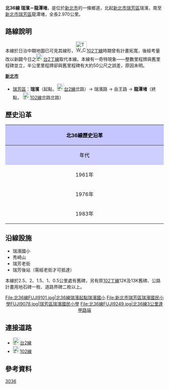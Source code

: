 {{Infobox TwRoad|
|Type=th
|Code=北36線
|Num=tp36
|Level=鄉道
|Length=2.970
|Start=[[新北市|新北市]][[瑞芳區|瑞芳區]]瑞濱
|End=[[新北市|新北市]][[瑞芳區|瑞芳區]]龍潭堵
}}
'''北36線 瑞濱－龍潭堵'''，是位於[[新北市|新北市]]的一條鄉道，北起[[新北市|新北市]][[瑞芳區|瑞芳區]]瑞濱，南至[[新北市|新北市]][[瑞芳區|瑞芳區]]龍潭堵，全長2.970公里。{{r|thb}}

== 路線說明 ==

本線於日治中期地圖已可見其線形，[[File:TW_CHWr102d.png|35px]][[縣道102號#縣道102丁線|102丁線]]時期曾有計畫拓寬，後經考量改以新闢今日之[[File:TW_PHW2d.svg|23px]][[台2線#丁線|台2丁線]]取代本線。本線有一奇特現象——整數里程牌與舊里程碑並立，半公里里程牌卻與舊里程碑有大約50公尺之誤差，原因未明。{{r|buslover}}

;'''[[新北市|新北市]]'''
*[[瑞芳區|瑞芳區]]：'''瑞濱'''（起點，[[File:TW_PHW2.svg|23px]][[台2線|台2線]]岔路）→ 瑞濱路 →  岳王路 → '''龍潭堵'''（終點， [[File:TW_CHW102.svg|23px]][[縣道102號|102線]]岔路岔路）

== 歷史沿革 ==
{| class="wikitable" style="width: 100%"
! style="text-align:center; background:#C5C5FF; color:black" colspan=3 align=center | 北36線歷史沿革
|- 
! style="text-align:center; background:#CFCFFF; color:black" width="8%" | 年代 !! style="text-align:center; background:#D3D3FF; color:black" width="46%" | 本編號沿革 !! style="text-align:center; background:#D3D3FF; color:black" width="46%" | 本路線沿革
|- 
! 1961年{{r|gazette1966}}
| '''雙溪－柑腳'''間6.909km || 編入[[File:TW_CHWr102d.png|35px]][[縣道102號#縣道102丁線|102丁線]]（基隆－瑞芳間14.276km）。
|-
! 1976年{{r|gazette1976}}
| 併入原[[File:TW_THWtp37.png|30px]][[北37線|北37線]]，路線名為'''柑腳－貢寮'''，共13.495km || 原[[File:TW_CHWr102d.png|35px]][[縣道102號#縣道102丁線|102丁線]]前段編為現今之[[File:TW_PHW2.svg|23px]][[台2線|台2線]]，後段改編為[[File:TW_THWtp37.png|30px]][[北37線|北37線]]（'''瑞芳－瑞濱'''間3.347Km），同時與當時之[[File:TW_CHW102b.png|23px]][[縣道102號#縣道102乙線|102乙線]]重疊。
|-
! 1983年
| colspan=2| 原[[File:TW_CHW102b.png|30px]][[縣道102號#縣道102乙線|102乙線]]前11.040公里改為[[File:TW_PHW2d.svg|23px]][[台2線#丁線|台2丁線]]，原[[File:TW_THWtp37.png|30px]][[北37線|北37線]]獨立出來並改編為[[File:TW_THWtp36.png|30px]]'''北36線'''，里程當時測定為3.247Km
|}

== 沿線設施 ==
*瑞濱國小
*秀崎山
*瑞芳老街
*瑞芳後站（需經老街才可抵達）

本線於2.5、2、1.5、1、0.5公里處有舊碑，另有原[[縣道102號#縣道102丁線|102丁線]]12K及13K舊碑、公路計畫用地石碑一枚、道路界碑二枚以上。
<center>
<gallery>
File:北36線FUJI9101.jpg|北36線瑞濱起點瑞濱國小
File:新北市瑞芳區瑞濱國民小學FUJI9078.jpg|瑞芳區瑞濱國民小學
File:北36線FUJI9249.jpg|北36線3公里逢甲路端
</gallery>
</center>

== 連接道路 ==
*[[File:TW_PHW2.svg|23px]][[台2線|台2線]]
*[[File:TW_CHW102.svg|23px]][[縣道102號|102線]]

== 參考資料 ==
{{reflist|refs=

<ref name="thb">{{cite web |url=http://spreadsheets.google.com/pub?key=0Avc0r7dng8JrdFF0YmRlSEl1dWhxVmJtR2hwZDFmcFE&gid=0 |title=臺北縣鄉道公路路線表 |accessdate=2010-11-01 |date=2010-07-19 |publisher=公路總局 |archive-date=2014-04-20 |archive-url=https://web.archive.org/web/20140420112137/https://spreadsheets.google.com/pub?key=0Avc0r7dng8JrdFF0YmRlSEl1dWhxVmJtR2hwZDFmcFE&gid=0 |dead-url=yes }}</ref>

<ref name="gazette1966">{{cite web |url=http://gaz.ncl.edu.tw/detail.jsp?sysid=E0921514 |title=公告臺灣省縣鄉道及專用公路路線里程表 |accessdate=2010-11-01 |date=1966-08-01 |work=政府公報資訊網 |publisher=臺灣省政府 |archive-date=2021-01-24 |archive-url=https://web.archive.org/web/20210124100834/https://gaz.ncl.edu.tw/detail.jsp?sysid=E0921514 |dead-url=yes }}</ref>

<ref name="gazette1976">{{cite web |url=http://gaz.ncl.edu.tw/detail.jsp?sysid=E0814166 |title=公告「65年度臺灣省公路資料統計表」 |accessdate=2010-11-01 |date=1977-09-09 |work=政府公報資訊網 |publisher=臺灣省政府 |archive-date=2021-01-24 |archive-url=https://web.archive.org/web/20210124163606/https://gaz.ncl.edu.tw/detail.jsp?sysid=E0814166 |dead-url=yes }}</ref>

<ref name="buslover">{{cite web |url=http://blog.yam.com/buslover/article/28378762 |title=20100421 北36鄉道探訪 |accessdate=2010-11-01 |date=2010-04-21 |work=巴拉巴拉巴士愛就愛哈拉 |archive-date=2016-03-05 |archive-url=https://web.archive.org/web/20160305232306/http://blog.yam.com/buslover/article/28378762 |dead-url=no }}</ref>

}}

{{新北市鄉道}}

[[Category:新北市區道|3036]]